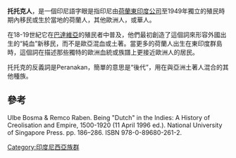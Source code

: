 '''托托克人'''，是一個印尼語字眼是指印尼由[[荷蘭東印度公司|荷蘭東印度公司]]至1949年獨立的殖民時期內移民或生於當地的荷蘭人，其他歐洲人，或華人。

在18-19世紀它在[[巴達維亞|巴達維亞]]的殖民者中普及，他們最初創造了這個詞來形容外國出生的“純血”新移民，而不是歐亞混血或土著。當更多的荷蘭人出生在東印度群島時，這個詞在描述那些獨特的歐洲血統或族譜上更接近歐洲人的居民。

托托克的反義詞是Peranakan，簡單的意思是“後代”，用在與亞洲土著人混合的其他種族。

==參考==
Ulbe Bosma & Remco Raben. Being "Dutch" in the Indies: A History of Creolisation and Empire, 1500-1920 (11 April 1996 ed.). National University of Singapore Press. pp. 186–286. ISBN 978-0-89680-261-2.

[[Category:印度尼西亞族群|Category:印度尼西亞族群]]